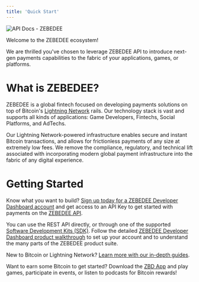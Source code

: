 ```yaml
---
title: 'Quick Start'
---
```


<Frame type="glass" caption="">
  <img src="https://i.imgur.com/TuGk4Gm.png" alt="API Docs - ZEBEDEE" />
</Frame>
<br />

  

Welcome to the ZEBEDEE ecosystem!

We are thrilled you've chosen to leverage ZEBEDEE API to introduce next-gen payments capabilities to the fabric of your applications, games, or platforms.

# What is ZEBEDEE?

ZEBEDEE is a global fintech focused on developing payments solutions on top of Bitcoin's [Lightning Network](/docs/lightning-network) rails. Our technology stack is vast and supports all kinds of applications: Game Developers, Fintechs, Social Platforms, and AdTechs.

Our Lightning Network-powered infrastructure enables secure and instant Bitcoin transactions, and allows for frictionless payments of any size at extremely low fees. We remove the compliance, regulatory, and technical lift associated with incorporating modern global payment infrastructure into the fabric of any digital experience.

# Getting Started

Know what you want to build? [Sign up today for a ZEBEDEE Developer Dashboard account](https://dashboard.zebedee.io/signup) and get access to an API Key to get started with payments on the [ZEBEDEE API](/docs/zebedee-api/overview).

You can use the REST API directly, or through one of the supported [Software Development Kits (SDK)](/docs/zebedee-api/sdks). Follow the detailed [ZEBEDEE Developer Dashboard product walkthrough](/docs/dashboard/signup) to set up your account and to understand the many parts of the ZEBEDEE product suite.

New to Bitcoin or Lightning Network? [Learn more with our in-depth guides](/docs/lightning-network).

<Tip>Want to earn some Bitcoin to get started? Download the [ZBD App](https://zbd.gg) and play games, participate in events, or listen to podcasts for Bitcoin rewards!</Tip>